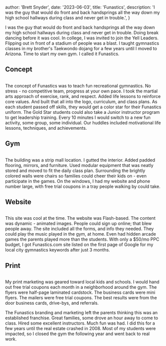 
  author: 'Brett Snyder',
  date: '2023-06-03',
  title: 'Funastics',
  description:
    'I was the guy that would do front and back handsprings all the way down my high school hallways during class and never get in trouble.',
}


I was the guy that would do front and back handsprings all the way down my high school hallways during class and never get in trouble. Doing break dancing before it was cool. In college, I was invited to join the Yell Leaders. Flipping out in front of a stadium of people was a blast. I taught gymnastics classes in my brother's Taekwondo dojang for a few years until I moved to Arizona. Time to start my own gym. I called it Funastics.

## Concept

<Image src={funasticsForms} alt="" />

The concept of Funastics was to teach fun recreational gymnastics. No stress - no competitive team, progress at your own pace. I took the martial arts approach of exercise, rank, and respect. Added life lessons to reinforce core values. And built that all into the logo, curriculum, and class plans. As each student passed off skills, they would get a color star for their Funastics uniform. The Gold Star students could also take a Junior instructor program to get leadership training. Every 10 minutes I would switch to a new fun activity, some group, some individual. Our huddles included motivational life lessons, techniques, and achievements.

## Gym

<Image src={funasticsPhotos} alt="" />

The building was a strip mall location. I gutted the interior. Added padded flooring, mirrors, and furniture. Used modular equipment that was neatly stored and moved to fit the daily class plan. Surrounding the brightly colored walls were chairs so families could cheer their kids on - even participate in the games. On the windows, I had my website and phone number large, with free trial coupons in a tray people walking by could take.

## Website

<Image src={funasticsWeb} alt="" />

This site was cool at the time. The website was Flash-based. The content was dynamic - animated images. People could sign up online; that blew people away. The site included all the forms, and info they needed. They could play the music played in the gym, at home. Even had hidden arcade games the parents played more than the students. With only a $50/mo PPC budget, I got Funastics.com site listed on the first page of Google for my local city gymnastics keywords after just 3 months.

## Print

<Image src={funasticsPrint} alt="" />

My print marketing was geared toward local kids and schools. I would hand out free trial coupons each month in a neighborhood around the gym. The flyers were half-page laminated cardstock. The business cards were mini flyers. The mailers were free trial coupons. The best results were from the door business cards, drive-bys, and referrals.

The Funastics branding and marketing left the parents thinking this was an established franchise. Great families, some drove an hour away to come to class. Hired some excellent instructors. Much fun was had. I did this for a few years until the real estate crashed in 2008. Most of my students were impacted, so I closed the gym the following year and went back to real work.

